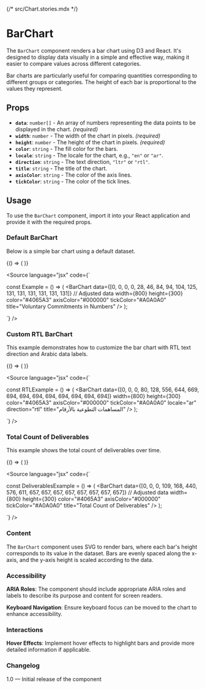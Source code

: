 {/* src/Chart.stories.mdx */}


<Meta title="Components/Charts/BarChart" component={BarChart} />

# BarChart

The `BarChart` component renders a bar chart using D3 and React. It's designed to display data visually in a simple and effective way, making it easier to compare values across different categories.

Bar charts are particularly useful for comparing quantities corresponding to different groups or categories. The height of each bar is proportional to the values they represent.

## Props

- **`data`**: `number[]` - An array of numbers representing the data points to be displayed in the chart. *(required)*
- **`width`**: `number` - The width of the chart in pixels. *(required)*
- **`height`**: `number` - The height of the chart in pixels. *(required)*
- **`color`**: `string` - The fill color for the bars.
- **`locale`**: `string` - The locale for the chart, e.g., `"en"` or `"ar"`.
- **`direction`**: `string` - The text direction, `"ltr"` or `"rtl"`.
- **`title`**: `string` - The title of the chart.
- **`axisColor`**: `string` - The color of the axis lines.
- **`tickColor`**: `string` - The color of the tick lines.

## Usage

To use the `BarChart` component, import it into your React application and provide it with the required props.

### Default BarChart

Below is a simple bar chart using a default dataset.

<Canvas>
  <Story name="Default BarChart">
    {() => (
      <BarChart
        data={[0, 0, 0, 0, 28, 46, 84, 94, 104, 125, 131, 131, 131, 131, 131, 131]} // Adjusted data
        width={800}
        height={300}
        color="#4065A3"
        axisColor="#000000"
        tickColor="#A0A0A0"
        title="Voluntary Commitments in Numbers"
      />
    )}
  </Story>
</Canvas>

<Source
  language="jsx"
  code={`

const Example = () => (
  <BarChart
    data={[0, 0, 0, 0, 28, 46, 84, 94, 104, 125, 131, 131, 131, 131, 131, 131]} // Adjusted data
    width={800}
    height={300}
    color="#4065A3"
    axisColor="#000000"
    tickColor="#A0A0A0"
    title="Voluntary Commitments in Numbers"
  />
);

`}
/>

### Custom RTL BarChart

This example demonstrates how to customize the bar chart with RTL text direction and Arabic data labels.

<Canvas>
  <Story name="Custom RTL BarChart">
    {() => (
      <BarChart
        data={[0, 0, 0, 80, 128, 556, 644, 669, 694, 694, 694, 694, 694, 694, 694, 694]}
        width={800}
        height={300}
        color="#4065A3"
        axisColor="#000000"
        tickColor="#A0A0A0"
        locale="ar"
        direction="rtl"
        title="المساهمات التطوعية بالأرقام"
      />
    )}
  </Story>
</Canvas>

<Source
  language="jsx"
  code={`

const RTLExample = () => (
  <BarChart
    data={[0, 0, 0, 80, 128, 556, 644, 669, 694, 694, 694, 694, 694, 694, 694, 694]}
    width={800}
    height={300}
    color="#4065A3"
    axisColor="#000000"
    tickColor="#A0A0A0"
    locale="ar"
    direction="rtl"
    title="المساهمات التطوعية بالأرقام"
  />
);

`}
/>

### Total Count of Deliverables

This example shows the total count of deliverables over time.

<Canvas>
  <Story name="Total Count of Deliverables">
    {() => (
      <BarChart
        data={[0, 0, 0, 109, 168, 440, 576, 611, 657, 657, 657, 657, 657, 657, 657, 657]} // Adjusted data
        width={800}
        height={300}
        color="#4065A3"
        axisColor="#000000"
        tickColor="#A0A0A0"
        title="Total Count of Deliverables"
      />
    )}
  </Story>
</Canvas>

<Source
  language="jsx"
  code={`

const DeliverablesExample = () => (
  <BarChart
    data={[0, 0, 0, 109, 168, 440, 576, 611, 657, 657, 657, 657, 657, 657, 657, 657]} // Adjusted data
    width={800}
    height={300}
    color="#4065A3"
    axisColor="#000000"
    tickColor="#A0A0A0"
    title="Total Count of Deliverables"
  />
);

`}
/>

### Content

The `BarChart` component uses SVG to render bars, where each bar's height corresponds to its value in the dataset. Bars are evenly spaced along the x-axis, and the y-axis height is scaled according to the data.

### Accessibility

**ARIA Roles**: The component should include appropriate ARIA roles and labels to describe its purpose and content for screen readers.

**Keyboard Navigation**: Ensure keyboard focus can be moved to the chart to enhance accessibility.

### Interactions

**Hover Effects**: Implement hover effects to highlight bars and provide more detailed information if applicable.

### Changelog

1.0 — Initial release of the component

